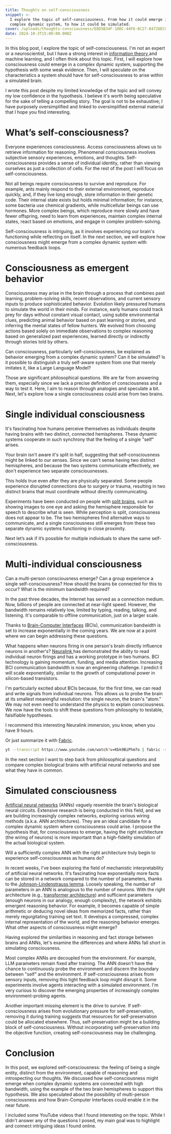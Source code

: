 ```yaml
---
title: Thoughts on self-consciousness
snippet: >-
  I explore the topic of self-consciousness. From how it could emerge in a
  complex dynamic system, to how it could be simulated.
cover: /uploads/thoughts-consciousness/E8D5B34F-10DC-44F6-8C27-84726ECC8782.webp
date: 2024-10-3T15:00:00.000Z
---
```


In this blog post, I explore the topic of self-consciousness. I'm not an expert or a neuroscientist, but I have a strong interest in [information theory ](https://en.wikipedia.org/wiki/Information_theory)and machine learning, and I often think about this topic. First, I will explore how consciousness could emerge in a complex dynamic system, supporting the hypothesis with some weak evidence. Then, I will speculate on the characteristics a system should have for self-consciousness to arise within a simulated brain.

I wrote this post despite my limited knowledge of the topic and will convey my low confidence in the hypothesis. I believe it's worth being speculative for the sake of telling a compelling story. The goal is not to be exhaustive; I have purposely oversimplified and linked to oversimplified external material that I hope you find interesting.

# What’s self-consciousness?

<Comment comment="definition of consciousness" />

Everyone experiences consciousness. Access consciousness allows us to retrieve information for reasoning. Phenomenal consciousness involves subjective sensory experiences, emotions, and thoughts. Self-consciousness provides a sense of individual identity, rather than viewing ourselves as just a collection of cells. For the rest of the post I will focus on self-consciousness.

Not all beings require consciousness to survive and reproduce. For example, ants mainly respond to their external environment, reproduce quickly, and, if they live long enough, store information in their genetic code. Their internal state exists but holds minimal information; for instance, some bacteria use chemical gradients, while multicellular beings can use hormones. More complex beings, which reproduce more slowly and have fewer offspring, need to learn from experiences, maintain complex internal states, react based on emotions, and engage in complex problem-solving.

Self-consciousness is intriguing, as it involves experiencing our brain's functioning while reflecting on itself. In the next section, we will explore how consciousness might emerge from a complex dynamic system with numerous feedback loops.

# Consciousness as emergent behavior

<Comment comment="consciousness arises from complexity" />

Consciousness may arise in the brain through a process that combines past learning, problem-solving skills, recent observations, and current sensory inputs to produce sophisticated behavior. Evolution likely pressured humans to simulate the world in their minds. For instance, early humans could track prey for days without constant visual contact, using subtle environmental clues, predicting animal behavior based on past learning or stories, and inferring the mental states of fellow hunters. We evolved from choosing actions based solely on immediate observations to complex reasoning based on generalized past experiences, learned directly or indirectly through stories told by others.

<VideoYoutube id="H6u0VBqNBQ8" />

<Comment comment="questions" />

Can consciousness, particularly self-consciousness, be explained as behavior emerging from a complex dynamic system? Can it be simulated? Is it possible to distinguish a truly self-aware system from one that merely imitates it, like a Large Language Model?

Those are significant philosophical questions. We are far from answering them, especially since we lack a precise definition of consciousness and a way to test it. Here, I aim to reason through analogies and speculate a bit. Next, let's explore how a single consciousness could arise from two brains.

# Single individual consciousness

<Comment comment="perceive as one while being two" />

It's fascinating how humans perceive themselves as individuals despite having brains with two distinct, connected hemispheres. These dynamic systems cooperate in such synchrony that the feeling of a single "self" arises.

<Comment comment="sensory experience, illusion" />

Your brain isn't aware it's split in half, suggesting that self-consciousness might be linked to our senses. Since we can't sense having two distinct hemispheres, and because the two systems communicate effectively, we don't experience two separate consciousnesses.

This holds true even after they are physically separated. Some people experience disrupted connections due to surgery or trauma, resulting in two distinct brains that must coordinate without directly communicating.

Experiments have been conducted on people with [split brains](https://en.wikipedia.org/wiki/Split-brain), such as showing images to one eye and asking the hemisphere responsible for speech to describe what is seen. While perception is split, consciousness does not appear to be. The two hemispheres find alternative ways to communicate, and a single consciousness still emerges from these two separate dynamic systems functioning in close proximity.

Next let’s ask if it’s possible for multiple individuals to share the same self-consciousness.

# Multi-individual consciousness

<Comment comment="how multiple humans can perceive as one?" />

Can a multi-person consciousness emerge? Can a group experience a single self-consciousness? How should the brains be connected for this to occur? What is the minimum bandwidth required?

In the past three decades, the Internet has served as a connection medium. Now, billions of people are connected at near-light speed. However, the bandwidth remains relatively low, limited by typing, reading, talking, and listening. It's comparable to offline communication, just on a larger scale.

Thanks to [Brain-Computer Interfaces](https://en.wikipedia.org/wiki/Brain–computer_interface) (BCIs), communication bandwidth is set to increase exponentially in the coming years. We are now at a point where we can begin addressing these questions.

What happens when neurons firing in one person's brain directly influence neurons in another's? [Neuralink ](https://en.wikipedia.org/wiki/Neuralink)has demonstrated the ability to read individual neuron firings and has a working prototype in two humans. BCI technology is gaining momentum, funding, and media attention. Increasing BCI communication bandwidth is now an engineering challenge. I predict it will scale exponentially, similar to the growth of computational power in silicon-based transistors.

I'm particularly excited about BCIs because, for the first time, we can read and write signals from individual neurons. This allows us to probe the brain at its smallest meaningful resolution: the single neuron, the brain's "atom." We may not even need to understand the physics to explain consciousness. We now have the tools to shift these questions from philosophy to testable, falsifiable hypotheses.

I recommend this interesting Neuralink immersion, you know, when you have 9 hours.

<VideoYoutube id="Kbk9BiPhm7o" />

Or just summarize it with [Fabric](https://github.com/danielmiessler/fabric).

```bash
yt --transcript https://www.youtube.com/watch?v=Kbk9BiPhm7o | fabric -sp summarize
```

In the next section I want to step back from philosophical questions and compare complex biological brains with artificial neural networks and see what they have in common.

# Simulated consciousness

<Comment comment="dynamic system assumption" />

[Artificial neural networks](https://en.wikipedia.org/wiki/Neural_network_\(machine_learning\)) (ANNs) vaguely resemble the brain's biological neural circuits. Extensive research is being conducted in this field, and we are building increasingly complex networks, exploring various wiring methods (a.k.a. ANN architectures). They are an ideal candidate for a complex dynamic system where consciousness could arise. I propose the hypothesis that, for consciousness to emerge, having the right architecture (the wiring of neurons) is more important than a high-fidelity simulation of the actual biological system.

Will a sufficiently complex ANN with the right architecture truly begin to experience self-consciousness as humans do?

<Comment comment="analogy with mechanistic interpretability" />

In recent weeks, I've been exploring the field of mechanistic interpretability of artificial neural networks. It's fascinating how exponentially more facts can be stored in a network compared to the number of parameters, thanks to the [Johnson-Lindenstrauss lemma](https://en.wikipedia.org/wiki/Johnson–Lindenstrauss_lemma). Loosely speaking, the number of parameters in an ANN is analogous to the number of neurons. With the right architecture (e.g., [transformer architecture](https://en.wikipedia.org/wiki/Transformer_\(deep_learning_architecture\))) and sufficient parameters (enough neurons in our analogy, enough complexity), the network exhibits emergent reasoning behavior. For example, it becomes capable of simple arithmetic or deducing novel ideas from memorized facts, rather than merely regurgitating training set text. It develops a compressed, complex internal representation of the world, and the reasoning behavior emerges. What other aspects of consciousness might emerge?

<VideoYoutube id="9-Jl0dxWQs8" />

Having explored the similarities in reasoning and fact storage between brains and ANNs, let's examine the differences and where ANNs fall short in simulating consciousness.

<Comment comment="what’s missing" />

Most complex ANNs are decoupled from the environment. For example, LLM parameters remain fixed after training. The ANN doesn't have the chance to continuously probe the environment and discern the boundary between "self" and the environment. If self-consciousness arises from sensory inputs, removing this tight feedback loop might disrupt it. Some experiments involve agents interacting with a simulated environment. I'm very curious to discover the emerging properties of increasingly complex environment-probing agents.

Another important missing element is the drive to survive. If self-consciousness arises from evolutionary pressure for self-preservation, removing it during training suggests that resources for self-preservation could be allocated elsewhere. Thus, self-preservation might be a building block of self-consciousness. Without incorporating self-preservation into the objective function, creating self-consciousness may be challenging.

<VideoYoutube id="1kV-rZZw50Q" />

# Conclusion

In this post, we explored self-consciousness: the feeling of being a single entity, distinct from the environment, capable of reasoning and introspecting our thoughts. We discussed how self-consciousness might emerge when complex dynamic systems are connected with high bandwidth, using the example of the two brain hemispheres to support this hypothesis. We also speculated about the possibility of multi-person consciousness and how Brain-Computer Interfaces could enable it in the near future.

I included some YouTube videos that I found interesting on the topic. While I didn't answer any of the questions I posed, my main goal was to highlight and connect intriguing ideas I found online.
